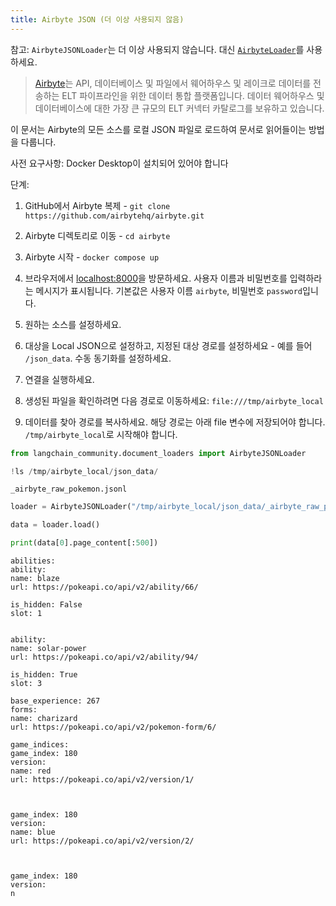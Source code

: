 ```yaml
---
title: Airbyte JSON (더 이상 사용되지 않음)
---
```


참고: `AirbyteJSONLoader`는 더 이상 사용되지 않습니다. 대신 [`AirbyteLoader`](/oss/integrations/document_loaders/airbyte)를 사용하세요.

>[Airbyte](https://github.com/airbytehq/airbyte)는 API, 데이터베이스 및 파일에서 웨어하우스 및 레이크로 데이터를 전송하는 ELT 파이프라인을 위한 데이터 통합 플랫폼입니다. 데이터 웨어하우스 및 데이터베이스에 대한 가장 큰 규모의 ELT 커넥터 카탈로그를 보유하고 있습니다.

이 문서는 Airbyte의 모든 소스를 로컬 JSON 파일로 로드하여 문서로 읽어들이는 방법을 다룹니다.

사전 요구사항:
Docker Desktop이 설치되어 있어야 합니다

단계:

1) GitHub에서 Airbyte 복제 - `git clone https://github.com/airbytehq/airbyte.git`

2) Airbyte 디렉토리로 이동 - `cd airbyte`

3) Airbyte 시작 - `docker compose up`

4) 브라우저에서 [localhost:8000](http://localhost:8000)을 방문하세요. 사용자 이름과 비밀번호를 입력하라는 메시지가 표시됩니다. 기본값은 사용자 이름 `airbyte`, 비밀번호 `password`입니다.

5) 원하는 소스를 설정하세요.

6) 대상을 Local JSON으로 설정하고, 지정된 대상 경로를 설정하세요 - 예를 들어 `/json_data`. 수동 동기화를 설정하세요.

7) 연결을 실행하세요.

7) 생성된 파일을 확인하려면 다음 경로로 이동하세요: `file:///tmp/airbyte_local`

8) 데이터를 찾아 경로를 복사하세요. 해당 경로는 아래 file 변수에 저장되어야 합니다. `/tmp/airbyte_local`로 시작해야 합니다.

```python
from langchain_community.document_loaders import AirbyteJSONLoader
```

```python
!ls /tmp/airbyte_local/json_data/
```

```output
_airbyte_raw_pokemon.jsonl
```

```python
loader = AirbyteJSONLoader("/tmp/airbyte_local/json_data/_airbyte_raw_pokemon.jsonl")
```

```python
data = loader.load()
```

```python
print(data[0].page_content[:500])
```

```output
abilities:
ability:
name: blaze
url: https://pokeapi.co/api/v2/ability/66/

is_hidden: False
slot: 1


ability:
name: solar-power
url: https://pokeapi.co/api/v2/ability/94/

is_hidden: True
slot: 3

base_experience: 267
forms:
name: charizard
url: https://pokeapi.co/api/v2/pokemon-form/6/

game_indices:
game_index: 180
version:
name: red
url: https://pokeapi.co/api/v2/version/1/



game_index: 180
version:
name: blue
url: https://pokeapi.co/api/v2/version/2/



game_index: 180
version:
n
```

```python

```